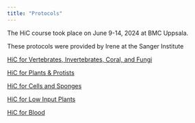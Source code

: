 ```yaml
---
title: "Protocols"
---
```


The HiC course took place on June 9-14, 2024 at BMC Uppsala.

These protocols were provided by Irene at the Sanger Institute

[HiC for Vertebrates, Invertebrates, Coral, and Fungi](https://drive.google.com/file/d/1IWSJfLtdzzDYg__ycGZelJ3RjhO_g4eA/view?usp=share_link)

[HiC for Plants & Protists](https://drive.google.com/file/d/1gdrND_-bPwM6ZWUu9EuUtF_9FLlpiRm8/view?usp=share_link)

[HiC for Cells and Sponges](https://drive.google.com/file/d/1QSN-Omm_0FIiiM74EoLEE_iGIiWDOEQN/view?usp=share_link)

[HiC for Low Input Plants](https://drive.google.com/file/d/1LSKKbilkW87hpxuhmFgZ4tOus6WNe3sy/view?usp=share_link)

[HiC for Blood](https://drive.google.com/file/d/165Rdt4LdOYg67Isu7wI81UtGRzg6Ke0a/view?usp=share_link)
